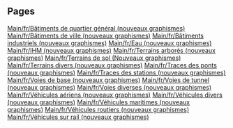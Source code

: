 
== Pages ==
[[Main/fr/Bâtiments de quartier général (nouveaux graphismes)]]
[[Main/fr/Bâtiments de ville (nouveaux graphismes)]]
[[Main/fr/Bâtiments industriels (nouveaux graphismes)]]
[[Main/fr/Eau (nouveaux graphismes)]]
[[Main/fr/IHM (nouveaux graphismes)]]
[[Main/fr/Terrains arborés (nouveaux graphismes)]]
[[Main/fr/Terrains de sol (Nouveaux graphismes)]]
[[Main/fr/Terrains divers (nouveaux graphismes)]]
[[Main/fr/Traces des ponts (nouveaux graphismes)]]
[[Main/fr/Traces des stations (nouveaux graphismes)]]
[[Main/fr/Voies de base (nouveaux graphismes)]]
[[Main/fr/Voies de tunnel (nouveaux graphismes)]]
[[Main/fr/Voies diverses (nouveaux graphismes)]]
[[Main/fr/Véhicules aériens (nouveaux graphismes)]]
[[Main/fr/Véhicules divers (nouveaux graphismes)]]
[[Main/fr/Véhicules maritimes (nouveaux graphismes)]]
[[Main/fr/Véhicules routiers (nouveaux graphismes)]]
[[Main/fr/Véhicules sur rail (nouveaux graphismes)]]
